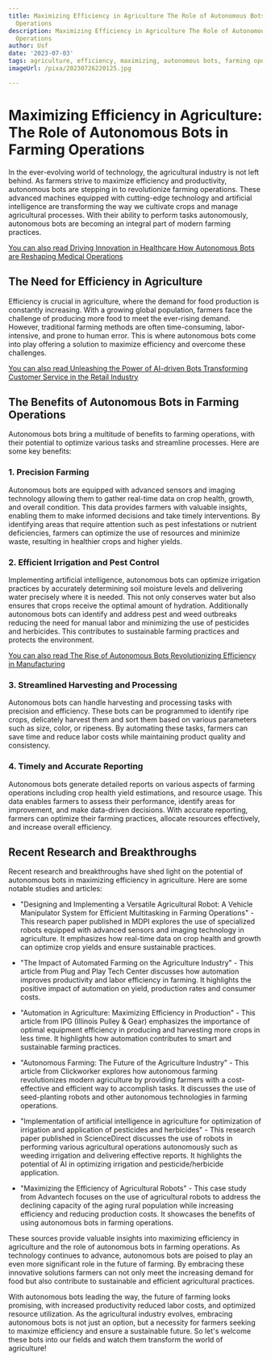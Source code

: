 ```yaml
---
title: Maximizing Efficiency in Agriculture The Role of Autonomous Bots in Farming
  Operations
description: Maximizing Efficiency in Agriculture The Role of Autonomous Bots in Farming
  Operations
author: Usf
date: '2023-07-03'
tags: agriculture, efficiency, maximizing, autonomous bots, farming operations
imageUrl: /pixa/20230726220125.jpg

---
```

# Maximizing Efficiency in Agriculture: The Role of Autonomous Bots in Farming Operations

In  the ever-evolving world  of technology, the agricultural industry is  not left behind.  As farmers  strive  to maximize efficiency and productivity, autonomous bots are stepping in to revolutionize farming operations. These advanced machines equipped with cutting-edge technology and artificial intelligence  are transforming the way  we  cultivate crops and manage agricultural processes. With their ability to perform tasks autonomously, autonomous  bots are becoming an integral part  of modern  farming practices.

[You  can also read Driving  Innovation in Healthcare How  Autonomous Bots are Reshaping Medical Operations](Driving%20Innovation%20in%20Healthcare%20How%20Autonomous%20Bots%20are%20Reshaping%20Medical%20Operations)


## The Need for  Efficiency in Agriculture

Efficiency is crucial in agriculture, where the demand for food  production is constantly  increasing.  With a growing global  population, farmers  face the challenge of producing more food to meet the ever-rising demand. However, traditional farming methods are often time-consuming, labor-intensive, and prone to human error. This is where autonomous bots come into  play offering a solution to maximize efficiency and overcome these challenges.

[You can also read Unleashing the Power of AI-driven Bots Transforming Customer Service in the Retail Industry](Unleashing%20the%20Power%20of%20AI-driven%20Bots%20Transforming%20Customer%20Service%20in%20the%20Retail%20Industry)


## The Benefits of Autonomous Bots in Farming Operations

Autonomous bots bring a multitude of benefits to farming  operations, with their potential  to optimize various tasks and streamline processes. Here are some key benefits:

### 1. Precision Farming

Autonomous bots are  equipped with advanced sensors and imaging technology allowing them to gather real-time data on crop health, growth, and overall condition. This data provides farmers  with valuable insights, enabling  them to make informed decisions and take timely interventions. By identifying areas that require attention such as pest  infestations or nutrient deficiencies, farmers  can optimize the use of  resources and minimize waste, resulting in healthier crops and higher yields.

### 2. Efficient  Irrigation and Pest Control

Implementing artificial intelligence, autonomous bots can optimize irrigation practices by accurately determining soil moisture levels  and delivering water  precisely where it is needed.  This not only conserves water but also ensures that crops receive the optimal amount of hydration. Additionally autonomous bots can identify and address pest and weed outbreaks reducing the need for manual labor and minimizing the use of pesticides and herbicides. This contributes to sustainable farming practices and protects the environment.

[You can also read The Rise  of Autonomous Bots Revolutionizing Efficiency in Manufacturing](The%20Rise%20of%20Autonomous%20Bots%20Revolutionizing%20Efficiency%20in%20Manufacturing)


### 3. Streamlined Harvesting and  Processing

Autonomous bots can handle harvesting and processing tasks with precision and efficiency. These bots can  be programmed to identify  ripe  crops, delicately harvest them and sort them based on various parameters such as size, color, or ripeness. By automating these tasks, farmers can save time and reduce  labor costs while maintaining product quality and consistency.

### 4. Timely and Accurate Reporting

Autonomous bots generate detailed reports on various aspects  of farming operations  including crop health yield estimations, and resource usage. This  data enables farmers to assess their performance, identify areas for improvement, and make data-driven decisions. With accurate reporting, farmers can optimize  their farming practices, allocate resources  effectively,  and increase overall efficiency.

## Recent Research and Breakthroughs

Recent research and breakthroughs have shed light on  the potential of autonomous bots  in  maximizing efficiency in agriculture. Here are some notable studies and articles:

-  "Designing and Implementing a  Versatile Agricultural Robot: A  Vehicle Manipulator System for Efficient Multitasking in Farming Operations" - This research paper published in MDPI explores the use  of  specialized robots equipped with advanced sensors and imaging  technology in agriculture. It  emphasizes how  real-time data on crop health and growth can optimize crop yields and ensure sustainable practices.

- "The Impact of Automated Farming on the Agriculture Industry"  - This article from Plug and Play  Tech Center  discusses how automation improves productivity and labor efficiency in farming. It highlights the positive  impact of automation on yield, production rates and  consumer  costs.

- "Automation in Agriculture: Maximizing Efficiency in Production" - This article from IPG  (Illinois Pulley  & Gear) emphasizes the importance of optimal equipment efficiency in producing  and harvesting more crops in less time. It highlights how automation contributes to smart and sustainable  farming practices.

- "Autonomous Farming: The Future of the Agriculture Industry" - This article from Clickworker explores how autonomous farming revolutionizes modern agriculture by providing farmers with a cost-effective and efficient way to accomplish tasks. It  discusses the use of seed-planting  robots and other autonomous technologies in  farming operations.

- "Implementation of artificial intelligence  in agriculture  for optimization of irrigation and application of pesticides and herbicides" - This research paper published  in ScienceDirect  discusses the use of robots  in performing various agricultural  operations autonomously such as weeding irrigation  and delivering effective reports. It highlights the  potential of AI  in  optimizing irrigation and pesticide/herbicide application.

- "Maximizing the Efficiency of Agricultural Robots" -  This case study from Advantech focuses on the use of agricultural robots to address the declining capacity  of the aging rural population while increasing efficiency and  reducing production costs. It showcases the benefits of using  autonomous bots in farming operations.

These sources provide valuable insights into maximizing efficiency in agriculture and the role of autonomous bots in farming operations. As technology  continues to advance, autonomous bots are poised to play an  even more significant role in the future of  farming. By embracing these innovative solutions farmers  can not only meet the  increasing demand for food but also contribute to sustainable and efficient agricultural practices.

With autonomous bots leading the way, the future of farming looks promising, with increased productivity reduced labor costs, and optimized  resource utilization. As the agricultural industry evolves,  embracing autonomous bots is not just an option, but a necessity for farmers seeking to maximize efficiency and ensure  a sustainable future. So let's welcome these bots into our fields and  watch them transform the world of agriculture!